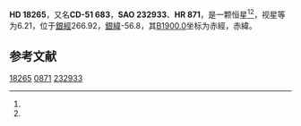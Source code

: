 {{Starbox begin
| name = HD 18265
}}
{{Starbox observe
| epoch = [[J2000.0|J2000.0]]
| constell = {{星座名待查}}<ref name=SIMBAD>{{cite web
 | url=http://simbad.u-strasbg.fr/simbad/sim-id?Ident=HR+871
 | title=Pulsating variable Star
 | publisher=Centre de Données astronomiques de Strasbourg
 | work=SIMBAD
 | accessdate=2012-07-13
 | archive-date=2020-05-22
 | archive-url=https://web.archive.org/web/20200522214921/http://simbad.u-strasbg.fr/simbad/sim-id?Ident=HR+871
 }}</ref><ref name=DATA>{{cite web
 | url=http://vizier.u-strasbg.fr/viz-bin/VizieR-5?-out.add=.&-source=5050&-corr=PK=HR&-out.max=9999&HR=871
 | title=VizieR Detailed Page
 | accessdate=2012-07-13
 | archive-date=2020-05-22
 | archive-url=https://web.archive.org/web/20200522214926/http://vizier.u-strasbg.fr/viz-bin/VizieR-5?-out.add=.&-source=5050&-corr=PK%3DHR&-out.max=9999&HR=871
 | dead-url=no
 }}</ref>
| 星官 = 
| ra = {{RA|2|54|6.5}}<ref name=SIMBAD /><ref name=DATA />
| dec = {{DEC|-50|52|17}}<ref name=SIMBAD /><ref name=DATA />
| appmag_v = 6.21<ref name=SIMBAD /><ref name=DATA />
}}
{{Starbox character
| class = K4III<ref name=SIMBAD /><ref name=DATA />
| b-v = 1.58<ref name=SIMBAD /><ref name=DATA />
| u-b = 1.88<ref name=SIMBAD /><ref name=DATA />
| r-i = <ref name=SIMBAD /><ref name=DATA />
| variable = 
}}
{{Starbox astrometry
| radial_v = 1.88
| prop_mo_ra = -13
| parallax = 
| p_error = 
}}
{{Starbox catalog
| names =CD-51 683，[[SAO星表|SAO]] 232933，[[HD星表|HD]] 18265，[[HR星表|HR]] 871}}
{{Starbox reference |Simbad=HR+871}}
{{Starbox end}}

'''HD 18265'''，又名'''CD-51 683'''，'''SAO 232933'''、'''HR 871'''，是一颗恒星<ref name=SIMBAD /><ref name=DATA />，视星等为6.21，位于[[銀道座標系|銀經]]266.92，[[銀道座標系|銀緯]]-56.8，其[[B1900.0|B1900.0]]坐标为赤經{{RA|2|50|52.2}}，赤緯{{DEC|-51|-56.8|41}}。

== 参考文献 ==
{{reflist}}

{{star-stub}}

[[Category:HD和HDE天體|18265]]
[[Category:HR天體|0871]]
[[Category:SAO天體|232933]]